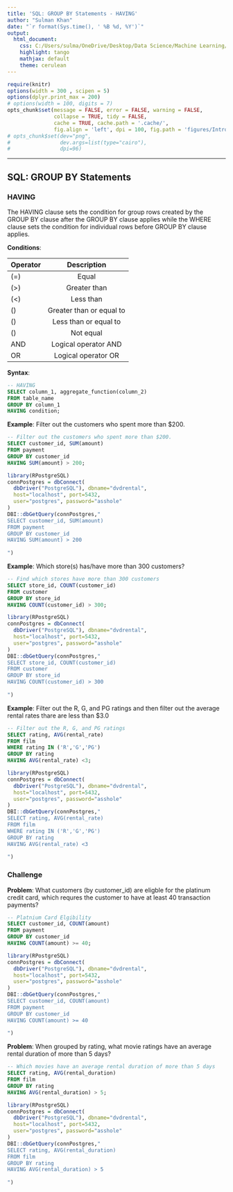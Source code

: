 ---
title: 'SQL: GROUP BY Statements - HAVING'
author: "Sulman Khan"
date: "`r format(Sys.time(), ' %B %d, %Y')`"
output: 
  html_document:
    css: C:/Users/sulma/OneDrive/Desktop/Data Science/Machine Learning/gf_small_touches.css
    highlight: tango
    mathjax: default
    theme: cerulean
---

```{r setup, cache = FALSE, echo = FALSE, message = FALSE, warning = FALSE, tidy = FALSE}
require(knitr)
options(width = 300 , scipen = 5)
options(dplyr.print_max = 200)
# options(width = 100, digits = 7)
opts_chunk$set(message = FALSE, error = FALSE, warning = FALSE, 
               collapse = TRUE, tidy = FALSE,
               cache = TRUE, cache.path = '.cache/', 
               fig.align = 'left', dpi = 100, fig.path = 'figures/Introductiontotextanalytics/')
# opts_chunk$set(dev="png", 
#                dev.args=list(type="cairo"),
#                dpi=96)
```
---

## SQL: GROUP BY Statements


### HAVING

The HAVING clause sets the condition for group rows created by the GROUP BY clause after the GROUP BY clause applies while the WHERE clause sets the condition for individual rows before GROUP BY clause applies.


**Conditions**:

| Operator       | Description           | 
| ------------- |:-------------:| 
| \(=\)         | Equal         | 
| \(>\)         | Greater than  | 
| \(<\)         | Less than     |
| \(\geq\)      | Greater than or equal to |
| \(\leq\)      | Less than or equal to |
| \(\neq\)      | Not equal |
| AND        | Logical operator AND |
| OR         | Logical operator OR |


**Syntax**: 

```{sql, eval = FALSE}
-- HAVING
SELECT column_1, aggregate_function(column_2)
FROM table_name
GROUP BY column_1
HAVING condition;
```


**Example**: Filter out the customers who spent more than $200. 

```{sql, eval = FALSE}
-- Filter out the customers who spent more than $200. 
SELECT customer_id, SUM(amount)
FROM payment
GROUP BY customer_id
HAVING SUM(amount) > 200;
```

```{r, echo=FALSE, message=FALSE}
library(RPostgreSQL)
connPostgres = dbConnect(
  dbDriver("PostgreSQL"), dbname="dvdrental", 
  host="localhost", port=5432, 
  user="postgres", password="asshole"
)
DBI::dbGetQuery(connPostgres,"
SELECT customer_id, SUM(amount)
FROM payment
GROUP BY customer_id
HAVING SUM(amount) > 200
                
")
```

**Example**: Which store(s) has/have more than 300 customers?

```{sql, eval = FALSE}
-- Find which stores have more than 300 customers
SELECT store_id, COUNT(customer_id)
FROM customer
GROUP BY store_id
HAVING COUNT(customer_id) > 300;
```

```{r, echo=FALSE, message=FALSE}
library(RPostgreSQL)
connPostgres = dbConnect(
  dbDriver("PostgreSQL"), dbname="dvdrental", 
  host="localhost", port=5432, 
  user="postgres", password="asshole"
)
DBI::dbGetQuery(connPostgres,"
SELECT store_id, COUNT(customer_id)
FROM customer
GROUP BY store_id
HAVING COUNT(customer_id) > 300
                
")
```

**Example**: Filter out the R, G, and PG ratings and then filter out the average rental rates thare are less than $3.0 

```{sql, eval = FALSE}
-- Filter out the R, G, and PG ratings
SELECT rating, AVG(rental_rate)
FROM film
WHERE rating IN ('R','G','PG')
GROUP BY rating
HAVING AVG(rental_rate) <3;
```

```{r, echo=FALSE, message=FALSE}
library(RPostgreSQL)
connPostgres = dbConnect(
  dbDriver("PostgreSQL"), dbname="dvdrental", 
  host="localhost", port=5432, 
  user="postgres", password="asshole"
)
DBI::dbGetQuery(connPostgres,"
SELECT rating, AVG(rental_rate)
FROM film
WHERE rating IN ('R','G','PG')
GROUP BY rating
HAVING AVG(rental_rate) <3
                
")
```

### Challenge

**Problem**: What customers (by customer_id) are eligble for the platinum credit card, which requres the customer to have at least 40 transaction payments?

```{sql, eval = FALSE}
-- Platnium Card Elgibility
SELECT customer_id, COUNT(amount)
FROM payment
GROUP BY customer_id
HAVING COUNT(amount) >= 40;
```

```{r, echo=FALSE, message=FALSE}
library(RPostgreSQL)
connPostgres = dbConnect(
  dbDriver("PostgreSQL"), dbname="dvdrental", 
  host="localhost", port=5432, 
  user="postgres", password="asshole"
)
DBI::dbGetQuery(connPostgres,"
SELECT customer_id, COUNT(amount)
FROM payment
GROUP BY customer_id
HAVING COUNT(amount) >= 40
                
")
```

**Problem**: When grouped by rating, what movie ratings have an average rental duration of more than 5 days?

```{sql, eval = FALSE}
-- Which movies have an average rental duration of more than 5 days
SELECT rating, AVG(rental_duration)
FROM film
GROUP BY rating
HAVING AVG(rental_duration) > 5;
```

```{r, echo=FALSE, message=FALSE}
library(RPostgreSQL)
connPostgres = dbConnect(
  dbDriver("PostgreSQL"), dbname="dvdrental", 
  host="localhost", port=5432, 
  user="postgres", password="asshole"
)
DBI::dbGetQuery(connPostgres,"
SELECT rating, AVG(rental_duration)
FROM film
GROUP BY rating
HAVING AVG(rental_duration) > 5
                
")
```
